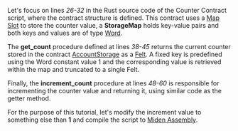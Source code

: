 Let's focus on lines _26-32_ in the Rust source code of the Counter Contract script, where the contract structure is defined.
This contract uses a [Map Slot](https://0xmiden.github.io/miden-docs/imported/miden-base/src/account/storage.html#map-slots) to store the counter value, a **StorageMap** holds key-value pairs and both keys and values are of type [Word](https://0xmiden.github.io/miden-docs/glossary.html#word).

The **get_count** procedure defined at lines _38-45_ returns the current counter stored in the contract [AccountStorage](https://0xmiden.github.io/miden-docs/glossary.html#accountstorage) as a [Felt](https://0xmiden.github.io/miden-docs/glossary.html#felt).
A fixed key is predefined using the Word constant value 1 and the corresponding value is retrieved within the map and truncated to a single Felt.

Finally, the **increment_count** procedure at lines _48-60_ is responsible for incrementing the counter value and returning it, using similar code as the getter method.

For the purpose of this tutorial, let's modify the increment value to something else than **1** and compile the script to [Miden Assembly](https://0xmiden.github.io/miden-docs/glossary.html#miden-assembly).
